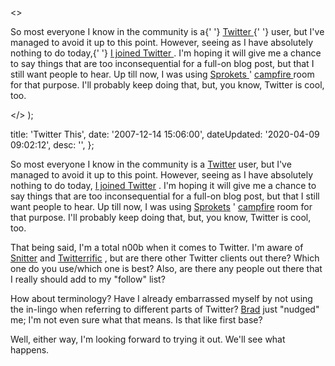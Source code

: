   <>
    <p>
      So most everyone I know in the community is a{' '}
      <a href="http&#58;//twitter.com" title="Twitter">
        Twitter
      </a>{' '}
      user, but I've managed to avoid it up to this point. However, seeing as I
      have absolutely nothing to do today,{' '}
      <a href="https&#58;//twitter.com/danieltott" title="My Twitter Page">
        I joined Twitter
      </a>
      . I'm hoping it will give me a chance to say things that are too inconsequential
      for a full-on blog post, but that I still want people to hear. Up till now,
      I was using <a href="http&#58;//sprokets.net" title="Sprokets">
        Sprokets
      </a>' <a
        href="http&#58;//www.campfirenow.com/"
        title="37 Signal's Campfire"
      >
        campfire
      </a> room for that purpose. I'll probably keep doing that, but, you know, Twitter
      is cool, too.
    </p>
  </>
);


  title: 'Twitter This',
  date: '2007-12-14 15:06:00',
  dateUpdated: '2020-04-09 09:02:12',
  desc: '',
};

So most everyone I know in the community is a [Twitter](http://twitter.com 'Twitter') user, but I've managed to avoid it up to this point. However, seeing as I have absolutely nothing to do today, [I joined Twitter](https://twitter.com/danieltott 'My Twitter Page') . I'm hoping it will give me a chance to say things that are too inconsequential for a full-on blog post, but that I still want people to hear. Up till now, I was using [Sprokets](http://sprokets.net 'Sprokets') ' [campfire](http://www.campfirenow.com/ "37 Signal's Campfire") room for that purpose. I'll probably keep doing that, but, you know, Twitter is cool, too.

That being said, I'm a total n00b when it comes to Twitter. I'm aware of [Snitter](http://snook.ca/snitter/ 'Snitter') and [Twitterrific](http://iconfactory.com/software/twitterrific 'Twitterrific') , but are there other Twitter clients out there? Which one do you use/which one is best? Also, are there any people out there that I really should add to my "follow" list?

How about terminology? Have I already embarrassed myself by not using the in-lingo when referring to different parts of Twitter? [Brad](http://braddielman.com 'Brad Dielman') just "nudged" me; I'm not even sure what that means. Is that like first base?

Well, either way, I'm looking forward to trying it out. We'll see what happens.
